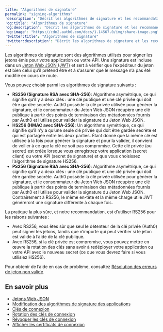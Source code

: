 ```yaml
---
title: "Algorithmes de signature"
permalink: "signing-algorithms"
'description': "Décrit les algorithmes de signature et les recommandations pour les configurer dans l’Auth0 Dashboard."
'og:title': "Algorithmes de signature"
'og:description': "Décrit les algorithmes de signature et les recommandations pour les configurer dans l’Auth0 Dashboard."
'og:image': "https://cdn2.auth0.com/docs/1.14567.0/img/share-image.png"
'twitter:title': "Algorithmes de signature"
'twitter:description': "Décrit les algorithmes de signature et les recommandations pour les configurer dans l’Auth0 Dashboard."
---
```


Les algorithmes de signature sont des algorithmes utilisés pour signer les jetons émis pour votre application ou votre API. Une signature est incluse dans un [Jeton Web JSON (JWT)](/docs/fr-ca/secure/tokens/json-web-tokens) et sert à vérifier que l’expéditeur du jeton est bien celui qu’il prétend être et à s’assurer que le message n’a pas été modifié en cours de route.

Vous pouvez choisir parmi les algorithmes de signature suivants :

* **RS256 (Signature RSA avec SHA-256)**: Algorithme asymétrique, ce qui signifie qu’il y a deux clés : une clé publique et une clé privée qui doit être gardée secrète. Auth0 possède la clé privée utilisée pour générer la signature, et le consommateur du Jeton Web JSON récupère une clé publique à partir des points de terminaison des métadonnées fournis par Auth0 et l’utilise pour valider la signature du Jeton Web JSON.
* **HS256 (HMAC avec SHA-256)**: Un algorithme symétrique, ce qui signifie qu’il n’y a qu’une seule clé privée qui doit être gardée secrète et qui est partagée entre les deux parties. Étant donné que la même clé est utilisée à la fois pour générer la signature et pour la valider, il convient de veiller à ce que la clé ne soit pas compromise. Cette clé privée (ou secret) est créée lorsque vous enregistrez votre application (secret client) ou votre API (secret de signature) et que vous choisissez l’algorithme de signature HS256.
* **PS256 (Signature RSA avec SHA-256)**: Algorithme asymétrique, ce qui signifie qu’il y a deux clés : une clé publique et une clé privée qui doit être gardée secrète. Auth0 possède la clé privée utilisée pour générer la signature, et le consommateur du Jeton Web JSON récupère une clé publique à partir des points de terminaison des métadonnées fournis par Auth0 et l’utilise pour valider la signature du Jeton Web JSON. Contrairement à RS256, le même en-tête et la même charge utile <Tooltip href="/docs/fr-ca/glossary?term=json-web-token" tip="Jeton Web JSON (JWT)
Format standard de jeton d’ID (et souvent de jeton d’accès) utilisé pour représenter en toute sécurité des demandes entre deux parties." cta="Voir le glossaire">JWT</Tooltip> généreront une signature différente à chaque fois.

La pratique la plus sûre, et notre recommandation, est d’utiliser RS256 pour les raisons suivantes :

* Avec RS256, vous êtes sûr que seul le détenteur de la clé privée (Auth0) peut signer les jetons, tandis que n’importe qui peut vérifier si le jeton est valide à l’aide de la clé publique.
* Avec RS256, si la clé privée est compromise, vous pouvez mettre en œuvre la rotation des clés sans avoir à redéployer votre application ou votre API avec le nouveau secret (ce que vous devrez faire si vous utilisiez HS256).

Pour obtenir de l’aide en cas de problème, consultez [Résolution des erreurs de jeton non valide](/docs/fr-ca/troubleshoot/basic-issues/invalid-token-errors).

## En savoir plus

* [Jetons Web JSON](/docs/fr-ca/secure/tokens/json-web-tokens)
* [Modification des algorithmes de signature des applications](/docs/fr-ca/get-started/applications/change-application-signing-algorithms)
* [Clés de connexion](/docs/fr-ca/get-started/tenant-settings/signing-keys)
* [Rotation des clés de connexion](/docs/fr-ca/get-started/tenant-settings/signing-keys/rotate-signing-keys)
* [Révoquer les clés de connexion](/docs/fr-ca/get-started/tenant-settings/signing-keys/revoke-signing-keys)
* [Afficher les certificats de connexion](/docs/fr-ca/get-started/tenant-settings/signing-keys/view-signing-certificates)